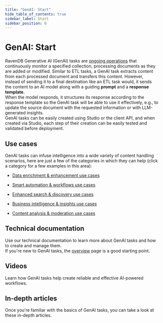 ```yaml
---
title: "GenAI: Start"
hide_table_of_contents: true
sidebar_label: Start
sidebar_position: 0
---
```



# GenAI: Start

RavenDB Generative AI (GenAI) tasks are [ongoing operations](../../studio/database/tasks/ongoing-tasks/general-info) that continuously monitor a specified collection, processing documents as they are added or modified. Similar to ETL tasks, a GenAI task extracts content from each processed document and transfers this content. However, instead of sending it to a final destination like an ETL task would, it sends the content to an AI model along with a guiding **prompt** and a **response template**.  
When the model responds, it structures its response according to the response template so the GenAI task will be able to use it effectively, e.g., to update the source document with the requested information or with LLM-generated insights.  
GenAI tasks can be easily created using Studio or the client API, and when created via Studio, each step of their creation can be easily tested and validated before deployment.  

## Use cases

GenAI tasks can infuse intelligence into a wide variety of content handling scenarios, here are just a few of the categories in which they can help (click a category for a few examples in this area):

- [Data enrichment & enhancement use cases](../../ai-integration/gen-ai-integration/gen-ai-overview#data-enrichment--enhancement-use-cases)

- [Smart automation & workflows use cases](../../ai-integration/gen-ai-integration/gen-ai-overview#smart-automation--workflows-use-cases)

- [Enhanced search & discovery use cases](../../ai-integration/gen-ai-integration/gen-ai-overview#enhanced-search--discovery-use-cases)

- [Business intelligence & insights use cases](../../ai-integration/gen-ai-integration/gen-ai-overview#business-intelligence--insights-use-cases)

- [Content analysis & moderation use cases](../../ai-integration/gen-ai-integration/gen-ai-overview#content-analysis--moderation-use-cases)


## Technical documentation

Use our technical documentation to learn more about GenAI tasks and how to create and manage them.  
If you're new to GenAI tasks, the [overview](../../ai-integration/gen-ai-integration/gen-ai-overview) page is a good starting point.  

<ColGrid colCount={3}>
    <CardWithImage title="GenAI tasks - Overview" description="The GenAI documentation starting point" url="../../ai-integration/gen-ai-integration/gen-ai-overview" imgSrc={genAiStartOvImage} imgAlt="imgAlt" ctaLabel="Read" />
    <CardWithImage title="Creating a GenAI task using the Client API" url="../../ai-integration/gen-ai-integration/create-gen-ai-task/create-gen-ai-task_api" imgSrc={genAiStartApiImage} imgAlt="imgAlt" ctaLabel="Read" />
    <CardWithImage title="Using Studio to define and test GenAI tasks" url="../../ai-integration/gen-ai-integration/create-gen-ai-task/create-gen-ai-task_studio" imgSrc={genAiStartStudioImage} imgAlt="imgAlt" ctaLabel="Read" />
</ColGrid>

## Videos

Learn how GenAI tasks help create reliable and effective AI-powered workflows.

<ColGrid colCount={2}>
    <CardWithImageHorizontal title="Why are GenAI tasks so effective" description="Webinar with Oren Eini" url="https://www.youtube.com/watch?v=NgvyeHwwVjM" imgSrc="https://media.licdn.com/dms/image/v2/D4D10AQG81cXtiYRc2w/image-shrink_800/B4DZZYYLcTHwAk-/0/1745239456036?e=2147483647&v=beta&t=yQVz6ji4wD4reOTXtlPpERK0fdpr1f2VoG_SEV9x3lc" imgAlt="imgAlt" ctaLabel="Watch" />
</ColGrid>

## In-depth articles

Once you're familiar with the basics of GenAI tasks, you can take a look at these in-depth articles.

<ColGrid colCount={3}>
    <CardWithImage title="RavenDB GenAI Deep Dive" description="Article by Oren Eini" imgSrc="" url="https://ravendb.net/articles/ravendb-genai-deep-dive" imgAlt="imgAlt" ctaLabel="Read" />
    <CardWithImage title="Survive the AI tidal wave with RavenDB & GenAI" description="Article by Paweł Lachowski" imgSrc="" url="https://ravendb.net/articles/survive-the-ai-tidal-wave-with-ravendb-genai" imgAlt="imgAlt" ctaLabel="Read" />
    <CardWithImage title="Unlock RavenDB GenAI potential with attachments" description="Article by Paweł Lachowski" imgSrc="" url="https://ravendb.net/articles/unlock-ravendb-genai-potential-with-attachments" imgAlt="imgAlt" ctaLabel="Read" />
</ColGrid>
